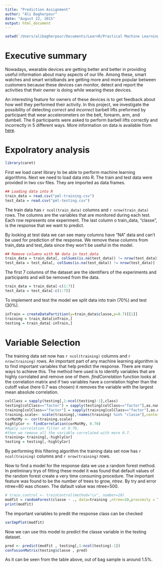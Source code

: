 ```yaml
---
title: "Prediction Assignment"
author: "Ali Bagherpour"
date: "August 22, 2015"
output: html_document
---
```



```r
setwd('/Users/alibagherpour/Documents/LearnR/Practical Machine Learning/Prediction_Assignment')
```

# Executive summary
Nowadays, wearable devices are getting better and better in providing useful information about many aspects of our life. Among these, smart watches and smart wristbands are getting more and more popular between customers because these devices can monitor, detect and report the activities that their owner is doing while wearing these devices. 

An interesting feature for owners of these devices is to get feedback about how well they performed their activity. In this project, we investigate the possibility of detecting *correct* and *incorrect* barbell lifts preformed by participant that wear accelerometers on the belt, forearm, arm, and dumbell. The 6 participants were asked to perform barbell lifts correctly and incorrectly in 5 different ways. More information on data is available from [here](http://groupware.les.inf.puc-rio.br/har).

# Expolratory analysis
```r
library(caret)
```
First we load caret library to be able to perform machine learning algorithms. Next we need to load data into R. The train and test data were provided in two csv files. They are imported as data frames.
```r
## Loading data into R
train_data = read.csv("pml-training.csv")
test_data = read.csv("pml-testing.csv")
```
The train data has `r ncol(train_data)` columns and `r nrow(train_data)` rows. The columns are the variables that are monitored during each test. Each row represents one experiment. The last column o train_data, "classe", is the response that we want to predict. 

By looking at test data we can see many columns have "NA" data and can't be used for prediction of the response. We remove these columns from train_data and test_data since they won't be useful in the model. 

```r
## Remove columns with NA data in test_data 
train_data = train_data[, colSums(is.na(test_data)) != nrow(test_data)]
test_data = test_data[, colSums(is.na(test_data)) != nrow(test_data)]
```

The first 7 columns of the dataset are the identifiers of the experiments and participants and will be removed from the data.
```r
train_data = train_data[-c(1:7)]
test_data = test_data[-c(1:7)]
```


To implement and test the model we split data into train (70%) and test (30%). 

```r
inTrain = createDataPartition(y=train_data$classe,p=0.7)[[1]]
training = train_data[inTrain,]
testing = train_data[-inTrain,]
```

# Variable Selection
The training data set now has `r ncol(training)` columns and `r nrow(training)` rows. An important part of any machine learning algorithm is to find important variables that help predict the response. There are many ways to achieve this. The method here used is to identify variables that are highly corrolated and remove one of them. *findCorrelation* function looks at the correlation matrix and if two variables have a correlation higher than the cutoff value (here 0.7 was chosen) it removes the variable with the largest mean absolute correlation.

```r
colClass = sapply(testing[,1:ncol(testing)-1],class)
testing[colClass=="factor"] = sapply(testing[colClass=="factor"],as.numeric)
training[colClass=="factor"] = sapply(training[colClass=="factor"],as.numeric)
training.scale<- scale(training[,!names(training) %in% "classe"],center=TRUE,scale=TRUE);
corMatMy <- cor(training.scale)
highlyCor <- findCorrelation(corMatMy, 0.70)
#Apply correlation filter at 0.70,
#then we remove all the variable correlated with more 0.7.
training= training[,-highlyCor]
testing = testing[,-highlyCor]
```
By performing this filtering algorithm the training data set now has `r ncol(training)` columns and `r nrow(training)` rows. 


Now to find a model for the response data we use a random forest method. In preliminary trys of fitting these model it was found that default values of the random forest create a very time consuming procedure. The important feature was found to be the number of trees to grow, *ntree*. By try and error ntree=80 was chosen. The dafault value was ntree=500.

```r
# train_control <- trainControl(method="cv", number=10)
modfit = randomForest(classe ~ ., data=training ,ntree=10,proximity = TRUE)
print(modfit)
```

The important variables to predit the response class can be checked
```r
varImpPlot(modfit)
```

Now we can use this model to predict the classe variable in the testing dataset.
```r
pred <- predict(modfit , testing[,1:ncol(testing)-1])
confusionMatrix(testing$classe , pred)
```
As it can be seen from the table above, out of bag sample is around 1.5%. 
